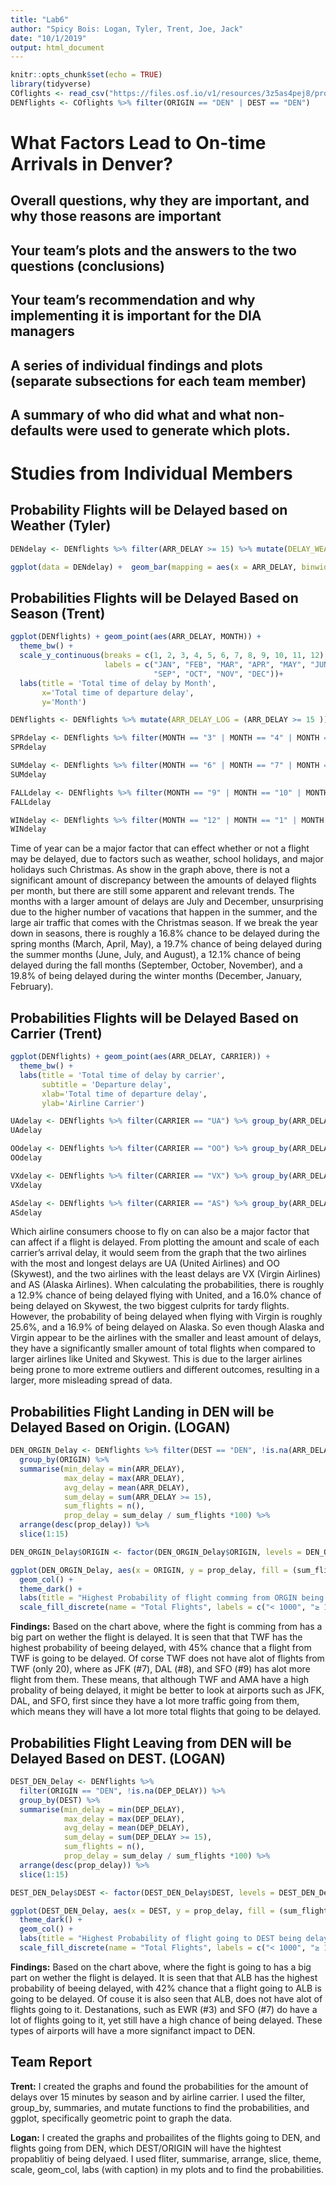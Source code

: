 ```yaml
---
title: "Lab6"
author: "Spicy Bois: Logan, Tyler, Trent, Joe, Jack"
date: "10/1/2019"
output: html_document
---
```


```r
knitr::opts_chunk$set(echo = TRUE)
library(tidyverse)
COflights <- read_csv("https://files.osf.io/v1/resources/3z5as4pej8/providers/osfstorage/5a8ca28f57103100104584db")
DENflights <- COflights %>% filter(ORIGIN == "DEN" | DEST == "DEN")
```

# What Factors Lead to On-time Arrivals in Denver?
## Overall questions, why they are important, and why those reasons are important
## Your team’s plots and the answers to the two questions (conclusions)
## Your team’s recommendation and why implementing it is important for the DIA managers
## A series of individual findings and plots (separate subsections for each team member)
## A summary of who did what and what non-defaults were used to generate which plots.

# Studies from Individual Members
## Probability Flights will be Delayed based on Weather (Tyler)
```r
DENdelay <- DENflights %>% filter(ARR_DELAY >= 15) %>% mutate(DELAY_WEATHER = (WEATHER_DELAY >= 15))

ggplot(data = DENdelay) +  geom_bar(mapping = aes(x = ARR_DELAY, binwidth = 500)) + facet_wrap(.~DELAY_WEATHER) + coord_cartesian(xlim = c(0, 500))

```

## Probabilities Flights will be Delayed Based on Season (Trent)
```r
ggplot(DENflights) + geom_point(aes(ARR_DELAY, MONTH)) +
  theme_bw() +
  scale_y_continuous(breaks = c(1, 2, 3, 4, 5, 6, 7, 8, 9, 10, 11, 12), 
                     labels = c("JAN", "FEB", "MAR", "APR", "MAY", "JUN", "JUL", "AUG",
                                "SEP", "OCT", "NOV", "DEC"))+
  labs(title = 'Total time of delay by Month',
       x='Total time of departure delay',
       y='Month')

DENflights <- DENflights %>% mutate(ARR_DELAY_LOG = (ARR_DELAY >= 15 ))

SPRdelay <- DENflights %>% filter(MONTH == "3" | MONTH == "4" | MONTH == "5") %>% group_by(ARR_DELAY_LOG) %>% summarise(count = n()) %>% mutate(total = sum(count))
SPRdelay

SUMdelay <- DENflights %>% filter(MONTH == "6" | MONTH == "7" | MONTH == "8") %>% group_by(ARR_DELAY_LOG) %>% summarise(count = n()) %>% mutate(total = sum(count))
SUMdelay

FALLdelay <- DENflights %>% filter(MONTH == "9" | MONTH == "10" | MONTH == "11") %>% group_by(ARR_DELAY_LOG) %>% summarise(count = n()) %>% mutate(total = sum(count))
FALLdelay

WINdelay <- DENflights %>% filter(MONTH == "12" | MONTH == "1" | MONTH == "2") %>% group_by(ARR_DELAY_LOG) %>% summarise(count = n()) %>% mutate(total = sum(count))
WINdelay
```
Time of year can be a major factor that can effect whether or not a flight may be delayed, due to factors such as weather, school holidays, and major holidays such Christmas. As show in the graph above, there is not a significant amount of discrepancy between the amounts of delayed flights per month, but there are still some apparent and relevant trends. The months with a larger amount of delays are July and December, unsurprising due to the higher number of vacations that happen in the summer, and the large air traffic that comes with the Christmas season. If we break the year down in seasons, there is roughly a 16.8% chance to be delayed during the spring months (March, April, May), a 19.7% chance of being delayed during the summer months (June, July, and August), a 12.1% chance of being delayed during the fall months (September, October, November), and a 19.8% of being delayed during the winter months (December, January, February).


## Probabilities Flights will be Delayed Based on Carrier (Trent)
```r
ggplot(DENflights) + geom_point(aes(ARR_DELAY, CARRIER)) + 
  theme_bw() +
  labs(title = 'Total time of delay by carrier',
       subtitle = 'Departure delay',
       xlab='Total time of departure delay',
       ylab='Airline Carrier')
```

```r
UAdelay <- DENflights %>% filter(CARRIER == "UA") %>% group_by(ARR_DELAY_LOG) %>% summarise(count = n()) %>% mutate(total = sum(count))
UAdelay

OOdelay <- DENflights %>% filter(CARRIER == "OO") %>% group_by(ARR_DELAY_LOG) %>% summarise(count = n()) %>% mutate(total = sum(count))
OOdelay

VXdelay <- DENflights %>% filter(CARRIER == "VX") %>% group_by(ARR_DELAY_LOG) %>% summarise(count = n()) %>% mutate(total = sum(count))
VXdelay

ASdelay <- DENflights %>% filter(CARRIER == "AS") %>% group_by(ARR_DELAY_LOG) %>% summarise(count = n()) %>% mutate(total = sum(count))
ASdelay
```

Which airline consumers choose to fly on can also be a major factor that can affect if a flight is delayed. From plotting the amount and scale of each carrier's arrival delay, it would seem from the graph that the two airlines with the most and longest delays are UA (United Airlines) and OO (Skywest), and the two airlines with the least delays are VX (Virgin Airlines) and AS (Alaska Airlines). When calculating the probabilities, there is roughly a 12.9% chance of being delayed flying with United, and a 16.0% chance of being delayed on Skywest, the two biggest culprits for tardy flights. However, the probability of being delayed when flying with Virgin is roughly 25.6%, and a 16.9% of being delayed on Alaska. So even though Alaska and Virgin appear to be the airlines with the smaller and least amount of delays, they have a significantly smaller amount of total flights when compared to larger airlines like United and Skywest. This is due to the larger airlines being prone to more extreme outliers and different outcomes, resulting in a larger, more misleading spread of data.

## Probabilities Flight Landing in DEN will be Delayed Based on Origin. (LOGAN)
```r
DEN_ORGIN_Delay <- DENflights %>% filter(DEST == "DEN", !is.na(ARR_DELAY)) %>%
  group_by(ORIGIN) %>% 
  summarise(min_delay = min(ARR_DELAY), 
            max_delay = max(ARR_DELAY), 
            avg_delay = mean(ARR_DELAY), 
            sum_delay = sum(ARR_DELAY >= 15), 
            sum_flights = n(), 
            prop_delay = sum_delay / sum_flights *100) %>% 
  arrange(desc(prop_delay)) %>%
  slice(1:15)

DEN_ORGIN_Delay$ORIGIN <- factor(DEN_ORGIN_Delay$ORIGIN, levels = DEN_ORGIN_Delay$ORIGIN[order(DEN_ORGIN_Delay$prop_delay)])

ggplot(DEN_ORGIN_Delay, aes(x = ORIGIN, y = prop_delay, fill = (sum_flights >= 1000))) +
  geom_col() +
  theme_dark() +
  labs(title = "Highest Probability of flight comming from ORGIN being delayed.", x = "Origin", y = "Probability of Being Delayed", caption = "Only Showing the top 15 Orgins") +
  scale_fill_discrete(name = "Total Flights", labels = c("< 1000", "≥ 1000"))
```

**Findings:** Based on the chart above, where the fight is comming from has a big part on wether the flight is delayed. It is seen that that TWF has the highest probability of beeing delayed, with 45% chance that a flight from TWF is going to be delayed. Of corse TWF does not have alot of flights from TWF (only 20), where as JFK (#7), DAL (#8), and SFO (#9) has alot more flight from them. These means, that although TWF and AMA have a high probality of being delayed, it might be better to look at airports such as JFK, DAL, and SFO, first since they have a lot more traffic going from them, which means they will have a lot more total flights that going to be delayed.

## Probabilities Flight Leaving from DEN will be Delayed Based on DEST. (LOGAN)
```r
DEST_DEN_Delay <- DENflights %>% 
  filter(ORIGIN == "DEN", !is.na(DEP_DELAY)) %>%
  group_by(DEST) %>% 
  summarise(min_delay = min(DEP_DELAY), 
            max_delay = max(DEP_DELAY), 
            avg_delay = mean(DEP_DELAY), 
            sum_delay = sum(DEP_DELAY >= 15), 
            sum_flights = n(), 
            prop_delay = sum_delay / sum_flights *100) %>% 
  arrange(desc(prop_delay)) %>%
  slice(1:15)

DEST_DEN_Delay$DEST <- factor(DEST_DEN_Delay$DEST, levels = DEST_DEN_Delay$DEST[order(DEST_DEN_Delay$prop_delay)])

ggplot(DEST_DEN_Delay, aes(x = DEST, y = prop_delay, fill = (sum_flights >= 1000))) + 
  theme_dark() +
  geom_col() +
  labs(title = "Highest Probability of flight going to DEST being delayed.", x = "Destanation", y = "Probability of Being Delayed", caption = "Only showing the top 15 DEST") +
  scale_fill_discrete(name = "Total Flights", labels = c("< 1000", "≥ 1000"))
```

**Findings:** Based on the chart above, where the fight is going to has a big part on wether the flight is delayed. It is seen that that ALB has the highest probability of beeing delayed, with 42% chance that a flight going to ALB is going to be delayed. Of couse it is also seen that ALB, does not have alot of flights going to it. Destanations, such as EWR (#3) and SFO (#7) do have a lot of flights going to it, yet still have a high chance of being delayed. These types of airports will have a more signifanct impact to DEN.

## Team Report
**Trent:** I created the graphs and found the probabilities for the amount of delays over 15 minutes by season and by airline carrier. I used the filter, group_by, summaries, and mutate functions to find the probabilities, and ggplot, specifically geometric point to graph the data. 

**Logan:** I created the graphs and probailites of the flights going to DEN, and flights going from DEN, which DEST/ORIGIN will have the hightest propablitiy of being delyaed. I used fliter, summarise, arrange, slice, theme, scale, geom_col, labs (with caption) in my plots and to find the probabilities. 

